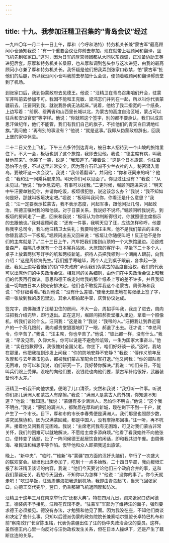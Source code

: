```yaml
---
---
---
```

title: 十九、我参加汪精卫召集的“青岛会议”经过
---



一九四〇年一月二十一日上午，厚和（今呼和浩特）特务机关长兼“蒙古军”最高顾问小仓通知我说：“有一个重要会议让你前去参加，现在就带上堀顾问和翻译，坐飞机先到张家口。”这时，因为日军的厚宫师团都从大同以东西调，正准备协助王英进犯后套。原厚和特务机关长桑原，也从厚和调到包头参与这次进犯，由我的最高顾问小仓兼了厚和特务机关长。我怀疑是他们把我弄到张家口软禁，怕“蒙古军”扯他们的后腿，所以我没问小仓叫我前去参加什么会议，便领着崛顾问和翻译郝贵堂到了机场。

到张家口后，我到伪蒙政府去见德王。他说：“汪精卫在青岛召集咱们开会，驻蒙军非叫前去参加不可。我因不能和王克敏、梁鸿志们并列在一起，所以叫你代表蒙疆前去。汪要问到我，就说我卧病无法起床。”说着，他给了我二指宽的一个纸条，上边写着：“前察、绥两省和山西里长城以北，为蒙古的高度自治区域，蒙占可以驻兵和安设官吏”等字样。他说：“你就照这个签字，别的都不要承认，我们以成吉思汗做纪年，他们不能管，我们有我们自己的旗子，不挂他们的青天白日满地红旗。”我问他：“再有别的事没有？”他说：“就是这事。”我即从伪蒙政府辞出，回我上堡的家中休息。

二十二日又坐上飞机，下午三点多钟到达青岛，被日本人招待到一个山坡的旅馆里住下。不大一会，板垣也到了这个旅馆，我即去见他。我说：“德主席有病，叫我替他前来”。他笑了一笑，说是：“我知道了。”接着说：“这是个日本旅馆，你住着恐怕不方便，不过这里非常安全，因为蒋介石已派不少兰衣社的人，秘密潜入青岛，要破坏这一次会议”。我说：“我带着翻译”。并问他：“你和汪同来的吗”？他说：“我和汪一同乘兵舰来的。明天你们可以见面了。你见过汪没有？”我说：“从未见过。”他说：“你休息去吧，有事可以找我。”二更时候，堀顾问跑进来说：“明天中午汪要单独见你，并请你吃饭，板垣很犯愁，说这该怎么办？”我说：“我不知如何是好，那就叫板垣决定吧。”堀说：“板垣叫我问你，你看汪是什么意思？”我说：“汪一定要表示拉蒙古，我不表示态度，问起军事，跟他闲扯几句，问起政治，照德王嘱咐我的和他谈。对于日蒙关系，我说好不说坏。”堀顾问听我说完，到板垣的房间走了一遭，回来和我说：“板垣认为你判断得很对。你就照德主席指示的去跟他谈。”我对堀顾问说：“还有一件事，我明天见了汪，应该怎样称呼，他要称我李总司令，我叫他汪精卫太失礼；我要叫他汪主席，他不是我们蒙古的主席，你替我请示一下板垣。”堀顾问出去又回来说：“板垣让你随便叫吧！反正他不是你们的主席就是了。”二十三日上午，汽车把我们接到山顶的一个大旅馆里边。沿途戒备森严，每隔几步就有一个日本宪兵站岗。大旅馆的客厅中，早坐下二十多个人，桌子上放着两张写好字的纸和两枝新笔。招待人员把我领到一个湖南人跟前，向我介绍：“这是周佛海先生。”我们握手寒暄毕，两个人走到桌子跟前，各拿起一张纸，我见上边写着他们的伪“中央政府”承认我们伪蒙古的高度自治权，我们的代表可以出席他们的中央政治会议。相互间的关系细则，由他们在中央政治会议上和我们的代表再行商议。意思和德王临走时给我的那个纸条上写的差不许多，并且我知道一切均由日本人预先安排决定，他们也不敢捉弄我这个老蒙古。周佛海和我说：“你仔细看看。”我对他说：“没有什么差错。”便毫无顾虑地在每张纸上签了字，把一张放到我的皮包里边，其余人都拍起手掌，庆贺协议达成。

签完字，周佛海进了汪精卫住的房间。不大一会，周招手叫我，我走了进去，周向汪把我介绍完毕，即行退出。正在这时，堀顾问把郝贵堂推入里边，拿着一个照像机，听我们谈论什么。汪问我：“这是谁？”我说：“我带的人。”汪把我让到靠近窗户的一个茶几跟前，我向郝贵堂狠狠地盯了一眼，郝退了出去。汪才说：“李总司令，你辛苦了。”我说：“汪主席，你也辛苦了。”他说：“彼此都一样，没有什么。”我说：“早没见面，久仰大名，你可以说是不避危险诋毁，一生为国家大事奋斗。”他说：“实在抱歉得很，我很愧对全国父老。你坐下，咱们好好谈一谈。”这时，我站在那里，他把我拉到沙发上问我：“你的防地安静不安静？”我说：“傅作义前年反攻厚和与去年袭击包头，都被我们蒙古军配合日军打退。”他又问我：“你的部队有无困难，你可以和我说，咱们研究一下，我好替你解决。”我说：“咱们亲日，不能叫兵们跟上受罪。没吃的向他们要，没钱花也向他们要，蒙古军补给很好，武器装备也不太差。”

汪精卫一听我不向他求援，便喝了儿口清茶，突然和我说：“我打听一件事。听说你们那儿满洲人和蒙古人有摩擦。”我说：“满洲人是蒙古人的外甥，你知道不知道？”他说：“我知道。”我说：“蒙疆有多少满洲人，恐怕你不明白。”他说：“这个我不明白。”我说：“蒙弧的满洲人，都聚居在厚和的新城，现在剩下不到一千户，就产生了一个市长。目下，厚和市的市长李春秀便是满洲人。我们那里也照顾少数，讲究民族协和，因为汉满蒙回藏，都是中国人，没有摩擦那回事。”汪一听，再不吭声。接着他又问我有无困难。我说：“主席老问我有无困难，可见对我们蒙古非常关怀，我们的困难可以就地解决，不愿给主席多添麻烦。”他看了看我始终不向他张口，便转变了话题，扯了一阵问候德王起居饮食的闲话，即和我共进午餐。由周佛海、褚民谊和梅思平等作陷。仮毕他和众人即把我送出旅馆。

晚上，“新中央”、“临时、”“维新”与“蒙疆”四方面的汉奸头脑们，举行了一次盛大的联欢宴会。板垣也出席参加了，吃到十一点多始散。二十四日早晨，我向板垣汇报了和汪精卫谈话的内容，我说：“他们今天要讨论他们三个政府合并的事，这和我们蒙疆无关，我想今天回去，不知你以为怎样？”他说：“没你的事了。你今天就走吧！”吃过早饭，汪派周佛海把我送到机场，我即由青岛起飞，当天飞回张家口，向德王交代完毕，翌日，仍乘那架飞机返回厚和防次。

汪精卫于这年三月在南京举行完“还都大典”。特在四月九日，跑来张家口访问德王，德装病不予接见，汪赖在宾馆不走。“驻蒙军”军部为了维持汪的面子，强烈要求德王必须接见。德没有办法，才勉强和他见了面。因为我没在座，不知他们商谈和决定了些什么事。只知以后德派伪蒙的政务院院长兼察哈尔盟盟长卓特巴札布和前“察南政厅”长官陈玉铭，代表伪蒙疆出任了汪的伪中央政治会议的委员。这样，虽然德王内心里一向反对与汪伪政权发生关系，但在日本人操纵下，还是产生了藕断丝连的关系。